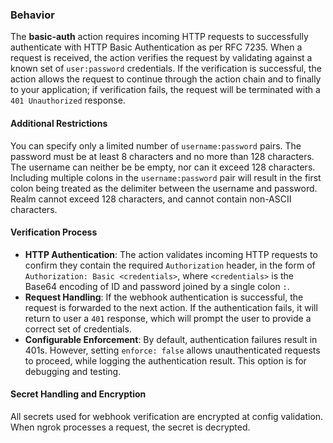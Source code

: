 ### Behavior

The **basic-auth** action requires incoming HTTP requests to successfully authenticate
with HTTP Basic Authentication as per RFC 7235. When a request is received, the action verifies 
the request by validating against a known set of `user:password` credentials. If the verification 
is successful, the action allows the request to continue through the action chain and to finally 
to your application; if verification fails, the request will be terminated with a 
`401 Unauthorized` response.

#### Additional Restrictions

You can specify only a limited number of `username:password` pairs. The password must be at least
8 characters and no more than 128 characters. The username can neither be be empty, nor can it exceed 
128 characters. Including multiple colons in the `username:password` pair will result in the first 
colon being treated as the delimiter between the username and password. Realm cannot exceed 128 
characters, and cannot contain non-ASCII characters.

#### Verification Process

- **HTTP Authentication**: The action validates incoming HTTP requests to confirm they contain the required `Authorization` header, in the form of `Authorization: Basic <credentials>`, where `<credentials>` is the Base64 encoding of ID and password joined by a single colon `:`.
- **Request Handling**: If the webhook authentication is successful, the request is forwarded to the next action. If the authentication fails, it will return to user a `401` response, which will prompt the user to provide a correct set of credentials.
- **Configurable Enforcement**: By default, authentication failures result in 401s. However, setting `enforce: false` allows unauthenticated requests to proceed, while logging the authentication result. This option is for debugging and testing.

#### Secret Handling and Encryption

All secrets used for webhook verification are encrypted at config validation. When ngrok processes a request, the secret is decrypted.
    